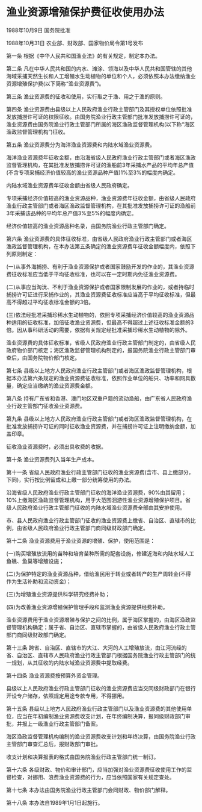 # 渔业资源增殖保护费征收使用办法

1988年10月9日 国务院批准　

1988年10月31日 农业部、财政部、国家物价局令第1号发布　

  

第一条 根据《中华人民共和国渔业法》的有关规定，制定本办法。

第二条 凡在中华人民共和国的内水、滩涂、领海以及中华人民共和国管辖的其他海域采捕天然生长和人工增殖水生动植物的单位和个人，必须依照本办法缴纳渔业资源增殖保护费(以下简称“渔业资源费”)。

第三条 渔业资源费的征收和使用，实行取之于渔、用之于渔的原则。

第四条 渔业资源费由县级以上人民政府渔业行政主管部门及其授权单位依照批准发放捕捞许可证的权限征收。由国务院渔业行政主管部门批准发放捕捞许可证的，渔业资源费由国务院渔业行政主管部门所属的海区渔政监督管理机构(以下称“海区渔政监督管理机构”)征收。

第五条 渔业资源费分为海洋渔业资源费和内陆水域渔业资源费。

海洋渔业资源费年征收金额，由沿海省级人民政府渔业行政主管部门或者海区渔政监督管理机构，在其批准发放捕捞许可证的渔船前3年采捕水产品的平均年总产值(不含专项采捕经济价值较高的渔业资源品种产值)1%至3%的幅度内确定。

内陆水域渔业资源费年征收金额由省级人民政府确定。

专项采捕经济价值较高的渔业资源品种，渔业资源费年征收金额，由省级人民政府渔业行政主管部门或者海区渔政监督管理机构，在其批准发放捕捞许可证的渔船前3年采捕该品种的平均年总产值3%至5%的幅度内确定。

经济价值较高的渔业资源品种名录，由国务院渔业行政主管部门确定。

第六条 渔业资源费的具体征收标准，由省级人民政府渔业行政主管部门或者海区渔政监督管理机构，在本办法第五条确定的渔业资源费年征收金额幅度内，依照下列原则制定：

(一)从事外海捕捞、有利于渔业资源保护或者国家鼓励开发的作业的，其渔业资源费征收标准应当低于平均征收标准，也可以在一定时期内免征渔业资源费。

(二)从事应当淘汰、不利于渔业资源保护或者国家限制发展的作业的，或者持临时捕捞许可证进行采捕作业的，其渔业资源费征收标准应当高于平均征收标准，但最高不得超过平均征收标准金额的3倍。

(三)依法经批准采捕珍稀水生动植物的，依照专项采捕经济价值较高的渔业资源品种适用的征收标准，加倍征收渔业资源费，但最高不得超过上述征收标准金额的3倍。因从事科研活动的需要，依据有关规定经批准采捕珍稀水生动植物的除外。

渔业资源费的具体征收标准，省级人民政府渔业行政主管部门制定的，由省级人民政府物价部门核定；海区渔政监督管理机构制定的，报国务院渔业行政主管部门审查后，由国务院物价部门核定。

第七条 县级以上地方人民政府渔业行政主管部门或者海区渔政监督管理机构，根据本办法第六条规定的渔业资源费征收标准，依照作业单位的船只、功率和网具数量，确定应当缴纳的渔业资源费金额。

第八条 持有广东省和香港、澳门地区双重户籍的流动渔船，由广东省人民政府渔业行政主管部门征收渔业资源费。

第九条 县级以上地方人民政府渔业行政主管部门或者海区渔政监督管理机构，在批准发放捕捞许可证的同时征收渔业资源费，并在捕捞许可证上注明缴纳金额，加盖印章。

征收渔业资源费时，必须出具收费的收据。

第十条 渔业资源费列入当年生产成本。

第十一条 省级人民政府渔业行政主管部门征收的渔业资源费(含市、县上缴部分，下同)，实行按比例留成和上缴一部分统筹使用的办法。

沿海省级人民政府渔业行政主管部门征收的海洋渔业资源费，90%由其留用；10%上缴海区渔政监督管理机构，用于大范围洄游性渔业资源增殖保护项目。省级人民政府渔业行政主管部门征收的内陆水域渔业资源费全部由其安排使用。

市、县人民政府渔业行政主管部门征收的渔业资源费上缴省、自治区、直辖市的比例，由省级人民政府渔业行政主管部门商同级财政部门确定。

第十二条 渔业资源费用于渔业资源的增殖、保护，使用范围是：

(一)购买增殖放流用的苗种和培育苗种所需的配套设施，修建近海和内陆水域人工鱼礁、鱼巢等增殖设施；

(二)为保护特定的渔业资源品种，借给渔民用于转业或者转产的生产周转金(不得作为生活补助和流动资金)；

(三)为增殖渔业资源提供科学研究经费补助；

(四)为改善渔业资源增殖保护管理手段和监测渔业资源提供经费补助。

渔业资源费用于渔业资源增殖与保护之间的比例，属于海区掌握的，由海区渔政监督管理机构确定；属于省、自治区、直辖市掌握的，由省级人民政府渔业行政主管部门商同级财政部门确定。

第十三条 跨省、自治区、直辖市的大江、大河的人工增殖放流，由江河流经的省、自治区、直辖市人民政府渔业行政主管部门根据国务院渔业行政主管部门的统一规划，从其征收的内陆水域渔业资源费中提取经费。

第十四条 渔业资源费按预算外资金管理。

县级以上人民政府渔业行政主管部门征收的渔业资源费应当交同级财政部门在银行开设专户储存，依照规定用途专款专用，不得挪用。

第十五条 县级以上地方人民政府渔业行政主管部门以及渔业资源费的其他使用单位，应当在年初编制渔业资源费收支计划，在年终编制决算，报同级财政部门审批，并报上一级渔业行政主管部门备案。

海区渔政监督管理机构编制的渔业资源费收支计划和年终决算，由国务院渔业行政主管部门审查汇总后，报财政部门审批。

收支计划和决算报表的格式由国务院渔业行政主管部门统一制订。

第十六条 各级财政、物价和审计部门，应当加强对渔业资源费征收使用工作的监督检查，对挪用、浪费渔业资源费的行为，应当依照国家有关规定查处。

第十七条 本办法由国务院渔业行政主管部门会同财政、物价部门解释。

第十八条 本办法自1989年1月1日起施行。